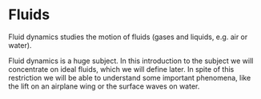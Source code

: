# Fluids

Fluid dynamics studies the motion of fluids (gases and liquids, e.g. air or water).

Fluid dynamics is a huge subject. In this introduction to the subject we will
concentrate on ideal fluids, which we will define later. In spite of this
restriction we will be able to understand some important phenomena, like the
lift on an airplane wing or the surface waves on water.